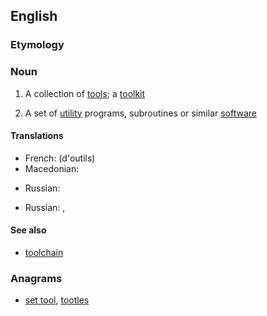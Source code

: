 ==English==

===Etymology===
{{compound|tool|set}}

===Noun===
{{en-noun}}

# A collection of [[tool]]s; a [[toolkit]]
# {{computing}} A set of [[utility]] programs, subroutines or similar [[software]]

====Translations====
{{trans-top|collection of tools}}
* French: {{t+|fr|jeu|m}} (d'outils)
* Macedonian: {{t-|mk|прибор|m|tr=príbor|sc=Cyrl}}
{{trans-mid}}
* Russian: {{t-|ru|набор инструментов|m|tr=nabór instruméntov|sc=Cyrl}}
{{trans-bottom}}

{{trans-top|set of utility programs, subroutines or similar software}}
* Russian: {{t-|ru|инструментальные средства|n-p|tr=instrumentálʹnyje srédstva}}, {{t-|ru|пакет программ|m|tr=pakét prográmm|sc=Cyrl}}
{{trans-mid}}
{{trans-bottom}}

====See also====
* [[toolchain]]

===Anagrams===
* [[set tool#English|set tool]], [[tootles#English|tootles]]